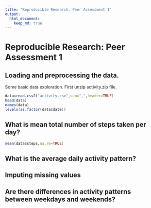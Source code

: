 ```yaml
---
title: "Reproducible Research: Peer Assessment 1"
output: 
  html_document:
    keep_md: true
---
```

# Reproducible Research: Peer Assessment 1
## Loading and preprocessing the data. 
Some basic data exploration.
First unzip activity.zip file.
```r
data=read.csv2("activity.csv",sep=",",header=TRUE)
head(data)
names(data)
levels(as.factor(data$date))
```


## What is mean total number of steps taken per day?
```r
mean(data$steps,na.rm=TRUE)
```

## What is the average daily activity pattern?



## Imputing missing values



## Are there differences in activity patterns between weekdays and weekends?
